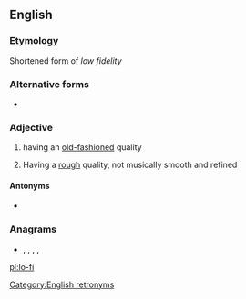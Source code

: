 {{also|lofi|lófi}}
==English==

===Etymology===
Shortened form of ''low fidelity''

===Alternative forms===
* {{l|en|low-fi}}

===Adjective===
{{en-adj}}

# having an [[old-fashioned]] quality
# {{lb|en|music}} Having a [[rough]] quality, not musically smooth and refined

====Antonyms====
* {{l|en|hi-fi}}

===Anagrams===
* {{l|en|Filo}}, {{l|en|filo}}, {{l|en|FOIL}}, {{l|en|foil}}, {{l|en|LIFO}}

[[Category:English retronyms]]

[[pl:lo-fi]]